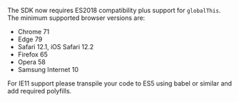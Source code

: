The SDK now requires ES2018 compatibility plus support for `globalThis`. The minimum supported browser versions are:

- Chrome 71
- Edge 79
- Safari 12.1, iOS Safari 12.2
- Firefox 65
- Opera 58
- Samsung Internet 10

For IE11 support please transpile your code to ES5 using babel or similar and add required polyfills.

